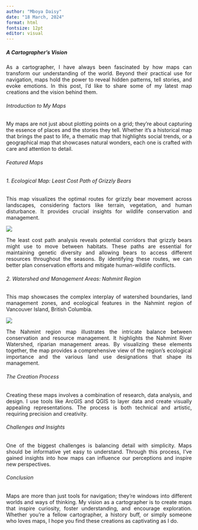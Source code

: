 ```yaml
---
author: "Mboya Daisy"
date: "18 March, 2024"
format: html
fontsize: 12pt
editor: visual
---
```


::: {style="text-align: justify"}
##### A Cartographer's Vision

As a cartographer, I have always been fascinated by how maps can transform our understanding of the world. Beyond their practical use for navigation, maps hold the power to reveal hidden patterns, tell stories, and evoke emotions. In this post, I’d like to share some of my latest map creations and the vision behind them.

###### Introduction to My Maps

My maps are not just about plotting points on a grid; they're about capturing the essence of places and the stories they tell. Whether it's a historical map that brings the past to life, a thematic map that highlights social trends, or a geographical map that showcases natural wonders, each one is crafted with care and attention to detail.

###### Featured Maps

###### 1. Ecological Map: Least Cost Path of Grizzly Bears

This map visualizes the optimal routes for grizzly bear movement across landscapes, considering factors like terrain, vegetation, and human disturbance. It provides crucial insights for wildlife conservation and management.

![](images/grizzly_bear.jpg)

The least cost path analysis reveals potential corridors that grizzly bears might use to move between habitats. These paths are essential for maintaining genetic diversity and allowing bears to access different resources throughout the seasons. By identifying these routes, we can better plan conservation efforts and mitigate human-wildlife conflicts.

###### 2. Watershed and Management Areas: Nahmint Region

This map showcases the complex interplay of watershed boundaries, land management zones, and ecological features in the Nahmint region of Vancouver Island, British Columbia.

![](images/nahmint%20watershed-01.jpg)

The Nahmint region map illustrates the intricate balance between conservation and resource management. It highlights the Nahmint River Watershed, riparian management areas. By visualizing these elements together, the map provides a comprehensive view of the region's ecological importance and the various land use designations that shape its management.

###### The Creation Process

Creating these maps involves a combination of research, data analysis, and design. I use tools like ArcGIS and QGIS to layer data and create visually appealing representations. The process is both technical and artistic, requiring precision and creativity.

###### Challenges and Insights

One of the biggest challenges is balancing detail with simplicity. Maps should be informative yet easy to understand. Through this process, I've gained insights into how maps can influence our perceptions and inspire new perspectives.

###### Conclusion

Maps are more than just tools for navigation; they're windows into different worlds and ways of thinking. My vision as a cartographer is to create maps that inspire curiosity, foster understanding, and encourage exploration. Whether you're a fellow cartographer, a history buff, or simply someone who loves maps, I hope you find these creations as captivating as I do.
:::
